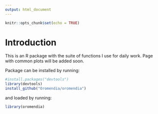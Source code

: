 ```yaml
---
output: html_document
---
```


```r
knitr::opts_chunk$set(echo = TRUE)
```

# Introduction 

This is an R package with the suite of functions I use for daily work. Page with common plots will be added soon. 

Package can be installed by running: 
```r
#install.packages("devtools")
library(devtools)
install_github("Oromendia/oromendia")
```

and loaded by running: 
```r
library(oromendia)
```

